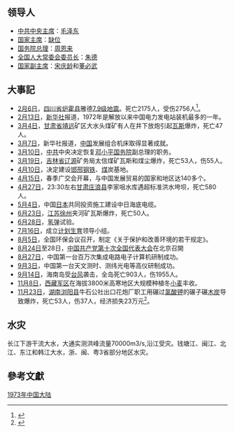 {{refimprove|time=2015-11-08T04:24:07+00:00}}
{{ChinaYearTOC|1973}}
{{C20YearInTopic|1973}}

==领导人==
* [[中国共产党中央委员会主席|中共中央主席]]：[[毛泽东|毛泽东]]
* [[中华人民共和国主席|国家主席]]：[[中国国家主席存废之争|缺位]]
* [[中华人民共和国国务院总理|国务院总理]]：[[周恩来|周恩来]]
* [[全国人民代表大会常务委员会委员长|全国人大常委会委员长]]：[[朱德|朱德]]
* [[中华人民共和国副主席|国家副主席]]：[[宋庆龄|宋庆龄]]和[[董必武|董必武]]

==大事記==
*[[2月6日|2月6日]]，[[四川省|四川省]][[炉霍县|炉霍县]]雅德[[1973年爐霍大地震|7.9级地震]]。死亡2175人，受伤2756人<ref>{{Cite web |url=http://amuseum.cdstm.cn/AMuseum/earthquak/6/2j-6-8b1.html |title=1973年炉霍地震 |accessdate=2015-11-08 |archive-date=2020-02-22 |archive-url=https://web.archive.org/web/20200222233413/http://amuseum.cdstm.cn/AMuseum/earthquak/6/2j-6-8b1.html |dead-url=yes }}</ref>。
*[[2月13日|2月13日]]，[[新华社|新华社]]报道，1972年是解放以来中国电力发电站装机最多的一年。
*[[3月4日|3月4日]]，[[甘肃省|甘肃省]][[靖远|靖远]]矿区大水头煤矿有人在井下放炮引起[[瓦斯|瓦斯]]爆炸，死亡47人。
*[[3月7日|3月7日]]，新华社报道，[[中国|中国]]发展组合机床取得显著成就。
*[[3月10日|3月10日]]，[[中共|中共]]中央决定恢复[[邓小平|邓小平]][[中华人民共和国国务院|国务院]]副总理的职务。
*[[3月19日|3月19日]]，[[吉林省|吉林省]][[辽源|辽源]]矿务局太信煤矿瓦斯和煤尘爆炸，死亡53人，伤55人。
*[[4月10日|4月10日]]，决定建设[[邯邢钢铁|邯邢钢铁]]、[[煤|煤]]炭基地。
*[[4月15日|4月15日]]，春季广交会开幕，与中国发展贸易的国家和地区达140多个。
*[[4月27日|4月27日]]，23:30左右[[甘肃|甘肃]][[庄浪县|庄浪县]]李家咀水库遇超标准洪水垮坝，死亡580人。
*[[5月4日|5月4日]]，中国[[日本|日本]]共同投资施工建设中日海底电缆。
*[[6月23日|6月23日]]，[[江苏|江苏]][[徐州|徐州]]夹河矿瓦斯爆炸，死亡50人。
*[[6月28日|6月28日]]，[[氢弹|氢弹]]试验。
*[[7月16日|7月16日]]，成立[[计划生育|计划生育]]领导小组。
*[[8月5日|8月5日]]，全国环保会议召开，制定《关于保护和改善环境的若干规定》。
*[[8月24日|8月24日]]至28日，[[中国共产党第十次全国代表大会|中国共产党第十次全国代表大会]]在北京召開
*[[8月27日|8月27日]]，中国第一台百万次集成电路电子计算机研制成功。
*[[9月3日|9月3日]]，中国第一台天文测时、测纬光电等高仪研制成功。
*[[9月14日|9月14日]]，海南岛受[[颱風瑪琪_(1973年)|台风]]袭击，全岛死亡903人，伤1955人。
*[[11月8日|11月8日]]，[[西藏军区|西藏军区]]在海拔3800米高寒地区大规模种植冬[[小麦|小麦]]丰收。
*[[11月23日|11月23日]]，[[湖南|湖南]][[浏阳县|浏阳县]]牛石公社出口花炮厂职工用碾过[[氯酸钾|氯酸钾]]的碾子碾[[木炭|木炭]]导致爆炸，死亡53人，伤37人，经济损失23万元<ref>{{Cite web |url=http://www.ohcs-gz.net/topics/t-old/ldbhs/200909-201003.htm |title=劳动保护、安全生产60年大事记（1949－2009） |accessdate=2015-11-08 |archive-date=2015-12-17 |archive-url=https://web.archive.org/web/20151217121252/http://www.ohcs-gz.net/topics/t-old/ldbhs/200909-201003.htm |dead-url=yes }}</ref>。

== 水灾 ==
长江下游干流大水，大通实测洪峰流量70000m3/s,沿江受灾。钱塘江、闽江、北江、东江和韩江大水，浙、闽、粤3省部分地区水灾。
==參考文獻==
{{reflist|2}}

{{Portal:中國大陸新聞動態/Footer}}
[[Category:1973年中国大陆|]]